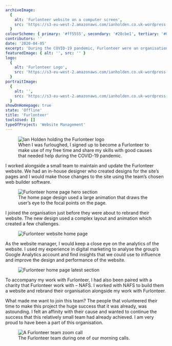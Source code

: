 ```yaml
---
archiveImage:
  {
    alt: 'Furlonteer website on a computer screen',
    src: 'https://s3-eu-west-2.amazonaws.com/ianholden.co.uk-wordpress-media/wp-content/uploads/2020/05/29101751/furlonteer-in-mac.jpg'
  }
colourScheme: { primary: '#ff5555', secondary: '#20cbe1', tertiary: '#01325e' }
contributors: ''
date: '2020-04-05'
excerpt: 'During the COVID-19 pandemic, Furlonteer were an organisation designed to help furloughed employees find volunteering opportunities with charities. After applying to become a Furlonteer, I was asked to join their team as a website manager.'
featuredImage: { alt: '', src: '' }
logo:
  {
    alt: 'Furlonteer Logo',
    src: 'https://s3-eu-west-2.amazonaws.com/ianholden.co.uk-wordpress-media/wp-content/uploads/2020/05/29102014/Furlonteer.png'
  }
portraitImage:
  {
    alt: '',
    src: 'https://s3-eu-west-2.amazonaws.com/ianholden.co.uk-wordpress-media/wp-content/uploads/2020/05/29101752/Furlonteer.jpg'
  }
showOnHomepage: true
state: 'Offline'
title: 'Furlonteer'
toolsUsed: []
typeOfProject: 'Website Management'
---
```


<figure>
  <img
    src="https://s3-eu-west-2.amazonaws.com/ianholden.co.uk-wordpress-media/wp-content/uploads/2020/07/05162221/Ian-1024x500.jpg"
    alt="Ian Holden holding the Furlonteer logo"
  />
  <figcaption>
    When I was furloughed, I signed up to become a Furlonteer to make use of my
    free time and share my skills with good causes that needed help during the
    COVID-19 pandemic.
  </figcaption>
</figure>

I worked alongside a small team to maintain and update the Furlonteer website. We had an in-house designer who created designs for the site’s pages and I would make those changes to the site using the team’s chosen web builder software.

<figure>
  <img
    src="https://s3-eu-west-2.amazonaws.com/ianholden.co.uk-wordpress-media/wp-content/uploads/2020/05/29103839/Screenshot-2020-05-29-at-11.38.20.png"
    alt="Furlonteer home page hero section"
  />
  <figcaption>
    The home page design used a large animation that draws the user’s eye to the
    focal points on the page.
  </figcaption>
</figure>

I joined the organisation just before they were about to rebrand their website. The new design used a complex layout and animation which created a few challenges.

<figure>
  <img
    src="https://s3-eu-west-2.amazonaws.com/ianholden.co.uk-wordpress-media/wp-content/uploads/2020/05/29104255/Screenshot-2020-05-29-at-11.42.42.png"
    alt="Furlonteer website home page"
  />
</figure>

As the website manager, I would keep a close eye on the analytics of the website. I used my experience in digital marketing to analyse the group’s Google Analytics account and find insights that we could use to influence and improve the design and performance of the website.

<figure>
  <img
    src="https://s3-eu-west-2.amazonaws.com/ianholden.co.uk-wordpress-media/wp-content/uploads/2020/05/29104411/Screenshot-2020-05-29-at-11.41.55.png"
    alt="Furlonteer home page latest section"
  />
</figure>

To accompany my work with Furlonteer, I had also been paired with a charity that Furlonteer work with – NAFS. I worked with NAFS to build them a website and rebrand their organisation alongside my work with Furlonteer.

What made me want to join this team? The people that volunteered their time to make this project the huge success that it was already, was astounding. I felt an affinity with their cause and wanted to continue the success that this relatively small team had already achieved. I am very proud to have been a part of this organisation.

<figure>
  <img
    src="https://s3-eu-west-2.amazonaws.com/ianholden.co.uk-wordpress-media/wp-content/uploads/2020/07/05164212/Screenshot-2020-06-29-at-10.59.34-1024x615.png"
    alt="A Furlonteer team zoom call"
  />
  <figcaption>The Furlonteer team during one of our morning calls.</figcaption>
</figure>
